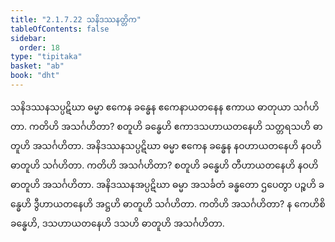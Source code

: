 ```yaml
---
title: "2.1.7.22 သနိဒဿနတ္တိက"
tableOfContents: false
sidebar:
  order: 18
type: "tipitaka"
basket: "ab"
book: "dht"
---
```



<DynamicBreadcrumb />

<Division number="108" book="dht" e="ch" v="31" p="18">

<Paragraph number="154" book="dht">
သနိဒဿနသပ္ပဋိဃာ ဓမ္မာ ဧကေန ခန္ဓေန ဧကေနာယတနေန ဧကာယ ဓာတုယာ သင်္ဂဟိတာ. ကတိဟိ အသင်္ဂဟိတာ? စတူဟိ ခန္ဓေဟိ ဧကာဒသဟာယတနေဟိ သတ္တရသဟိ ဓာတူဟိ အသင်္ဂဟိတာ.
</Paragraph>

</Division>
<Division number="109" book="dht" e="ch" v="31" p="18">

<Paragraph number="155" book="dht">
အနိဒဿနသပ္ပဋိဃာ ဓမ္မာ ဧကေန ခန္ဓေန နဝဟာယတနေဟိ နဝဟိ ဓာတူဟိ သင်္ဂဟိတာ. ကတိဟိ အသင်္ဂဟိတာ? စတူဟိ ခန္ဓေဟိ တီဟာယတနေဟိ နဝဟိ ဓာတူဟိ အသင်္ဂဟိတာ.
</Paragraph>

</Division>
<Division number="110" book="dht" e="ch" v="31" p="18">

<Paragraph number="156" book="dht">
အနိဒဿနအပ္ပဋိဃာ ဓမ္မာ အသင်္ခတံ ခန္ဓတော ဌပေတွာ ပဉ္စဟိ ခန္ဓေဟိ ဒွီဟာယတနေဟိ အဋ္ဌဟိ ဓာတူဟိ သင်္ဂဟိတာ. ကတိဟိ အသင်္ဂဟိတာ? န ကေဟိစိ ခန္ဓေဟိ, ဒသဟာယတနေဟိ ဒသဟိ ဓာတူဟိ အသင်္ဂဟိတာ.
</Paragraph>
</Division>